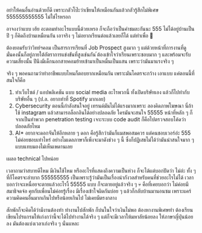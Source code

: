 ---
---

อย่าให้คนอื่นอ่านด้วยก็ดี เพราะกลัวโป๊ะว่าเขียนให้เหมือนกันแล้วกลัวรู้สึกไม่พิเศษ 555555555555 ไม่ใช่ไรหรอก

อาจงงว่าแบบ เฮ้ย อะตอมทำอะไรแบบนี้ด้วยเหรอ ก็จะถือว่าเป็นคำชมละกันนะ 555
ไม่ได้อยู่บ้านเป็นปี ๆ ก็คิดถึงบ้านเหมือนกัน เอาจริง ๆ ไม่อยากเรียนต่อแล้วเลยก็ได้ แต่ทำเพื่อ 🤑

ต้องยอมรับว่าวิทย์ฯคอม เป็นสารการเรียนที่ Job Prospect สูงมาก ๆ แต่ด้วยหน้าที่การงานที่ดูมั่นคงนั้นก็อยู่ภายใต้อัตราการแข่งขันที่สูงเช่นกัน
้ต้องเข้าใจว่าเรียนเพราะชอบมาก ๆ และพร้อมจะรับความเสี่ยงนั้น ปีนึงมีเด็กนอกสายคอมย้ายเข้ามาเป็นหมื่นเป็นแสน
เพราะว่ามันมาแรงจริง ๆ

จริง ๆ พอคนถามว่าทำอาชีพแบบไหนก็ตอบยากเหมือนกัน เพราะมันโคตรจะกว้าง เอาแบบ
แค่ตอนนี้ที่สนใจก็คือ

1. ทำเว็บไซต์ / แอปพลิเคชัน แบบ social media อะไรพวกนี้ ทั้งเปิดบริษัทเอง แล้วก็ไปทำกับบริษัทอื่น ๆ
   (ป.ล. อยากทำที่ Spotify มากเลย)
2. Cybersecurity ตอนนี้กำลังสนใจอยู่ เทรนด์มันไม่ได้แรงมากเพราะ
   ลองคิดภาพโฆษณา นี่ถ้าใช้ instagram แล้วสามารถล็อกอินได้อย่างปลอดภัย
   ใครมันจะสนใจ 55555 หน้าที่หลัก ๆ ก็จากเป็นทำพวก penetration testing เจาะระบบ
   code audit ก็คือไปตรวจสอบโค้ดว่าปลอดภัยไหม
3. AI\* อยากจะดอกจันให้อีกหลาย ๆ ดอก คือรู้สึกว่ามันก็แมสพอสมควร แต่คนชอบเวอร์อ่ะ 555 ไม่ค่อยชอบเท่าไหร่
   อย่างโมเดลภาษาก็เพิ่งจะมาดังช่วง ๆ นี้ ซึ่งก็ปฏิเสธไม่ได้ว่ามันน่าสนใจมาก ๆ แบบแทบมองไม่เห็นเพดานเลย

เผลอ technical ไปหน่อย

เวลาถามว่าสบายดีไหม มีเงินใช้ไหม หรืออะไรที่แสดงถึงความเป็นห่วง
ก็จะได้แต่บอกปัดว่า ไม่อ่ะ ทั้ง ๆ ที่ก็โคตรจะลำบาก 555555555
เป็นเพราะรู้ว่ามันเป็นเรื่องน่ากังวลสำหรับคนที่ช่วยอะไรไม่ได้ เวลาบอกว่าจะเหนื่อยจะตายแล้วอะไรงี้ 55555
แบบ ก็จะตายอยู่แล้วจริง ๆ 💀 คือที่เคยบอกว่า ไม่ค่อยมีสมาธิจดจ่อ คุยกับเพื่อนไม่ค่อยรู้เรื่อง
มีเรื่องเข้าใจผิดกันบ่อย ๆ แล้วก็กลับบ้านมานอนซม เพราะแคร์ความคิดคนอื่นมากเกินไปหรือน้อยเกินไป
ไม่เคยมีตรงกลาง

สักพักก็จะคิดได้ว่ามีงานต้องทำ ทำงานไปสักพัก ก็บ่นในใจว่าเงินไม่พอ ต้องหางานพิเศษทำ
ต้องเรียนเขียนโปรแกรมให้เก่งกว่านี้จะได้ไปทำงานได้จริง ๆ แต่ก็จะมีเวลาให้มหาลัยน้อยลง
ให้ภาษาญี่ปุ่นน้อยลง มันต้องแบ่งเวลาเก่งจริง ๆ นั่นแหละ
